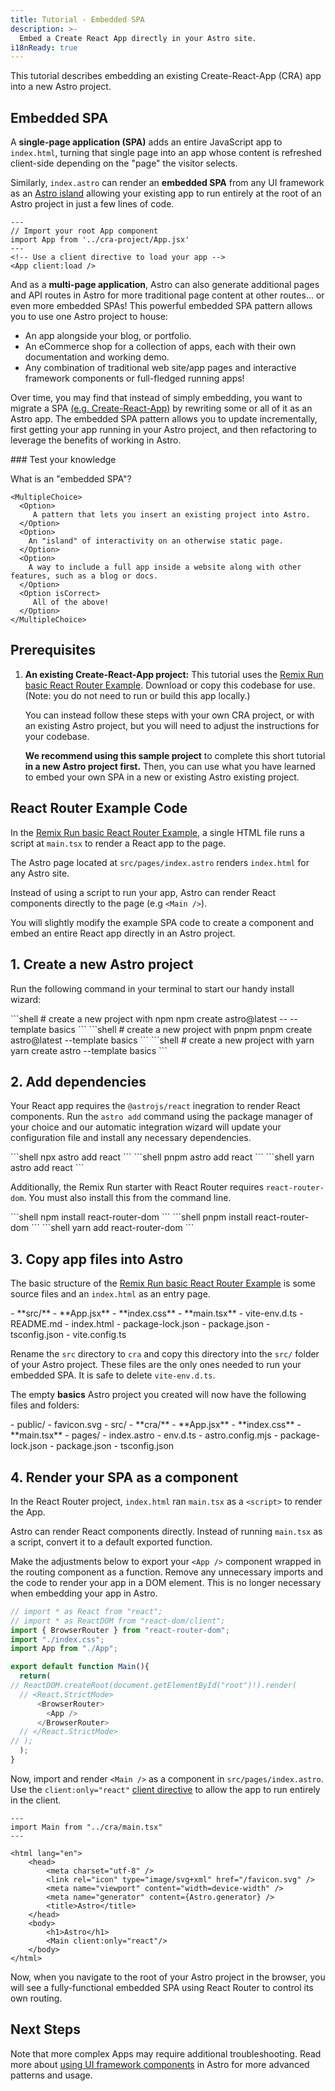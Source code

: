 ```yaml
---
title: Tutorial - Embedded SPA
description: >-
  Embed a Create React App directly in your Astro site.
i18nReady: true
---
```



This tutorial describes embedding an existing Create-React-App (CRA) app into a new Astro project.

## Embedded SPA

A **single-page application (SPA)** adds an entire JavaScript app to `index.html`, turning that single page into an app whose content is refreshed client-side depending on the "page" the visitor selects.

Similarly, `index.astro` can render an **embedded SPA** from any UI framework as an [Astro island](/en/concepts/islands/) allowing your existing app to run entirely at the root of an Astro project in just a few lines of code. 

```astro title="src/pages/index.astro"
---
// Import your root App component
import App from '../cra-project/App.jsx'
---
<!-- Use a client directive to load your app -->
<App client:load />
```

And as a **multi-page application**, Astro can also generate additional pages and API routes in Astro for more traditional page content at other routes... or even more embedded SPAs! This powerful embedded SPA pattern allows you to use one Astro project to house:

- An app alongside your blog, or portfolio.
- An eCommerce shop for a collection of apps, each with their own documentation and working demo.
- Any combination of traditional web site/app pages and interactive framework components or full-fledged running apps!

Over time, you may find that instead of simply embedding, you want to migrate a SPA [(e.g. Create-React-App)](/en/guides/migrate-to-astro/from-create-react-app/) by rewriting some or all of it as an Astro app. The embedded SPA pattern allows you to update incrementally, first getting your app running in your Astro project, and then refactoring to leverage the benefits of working in Astro.

<Box icon="question-mark">
### Test your knowledge

What is an "embedded SPA"?

    <MultipleChoice>
      <Option>
         A pattern that lets you insert an existing project into Astro.
      </Option>
      <Option>
        An "island" of interactivity on an otherwise static page.
      </Option>
      <Option>
        A way to include a full app inside a website along with other features, such as a blog or docs.
      </Option>
      <Option isCorrect>
         All of the above!
      </Option>
    </MultipleChoice>

</Box>

## Prerequisites

1. **An existing Create-React-App project:** This tutorial uses the [Remix Run basic React Router Example](https://github.com/remix-run/react-router/tree/dev/examples). Download or copy this codebase for use. (Note: you do not need to run or build this app locally.)

    You can instead follow these steps with your own CRA project, or with an existing Astro project, but you will need to adjust the instructions for your codebase.

    **We recommend using this sample project** to complete this short tutorial **in a new Astro project first.** Then, you can use what you have learned to embed your own SPA in a new or existing Astro existing project.


## React Router Example Code

In the [Remix Run basic React Router Example](https://github.com/remix-run/react-router/tree/dev/examples), a single HTML file runs a script at `main.tsx` to render a React app to the page.

The Astro page located at `src/pages/index.astro` renders `index.html` for any Astro site. 

Instead of using a script to run your app, Astro can render React components directly to the page (e.g `<Main />`).

You will slightly modify the example SPA code to create a component and embed an entire React app directly in an Astro project.


## 1. Create a new Astro project

Run the following command in your terminal to start our handy install wizard:

<PackageManagerTabs>
  <Fragment slot="npm">
  ```shell
  # create a new project with npm
  npm create astro@latest -- --template basics
  ```
  </Fragment>
  <Fragment slot="pnpm">
  ```shell
  # create a new project with pnpm
  pnpm create astro@latest --template basics
  ```
  </Fragment>
  <Fragment slot="yarn">
  ```shell
  # create a new project with yarn
  yarn create astro --template basics
  ```
  </Fragment>
</PackageManagerTabs>

## 2. Add dependencies

Your React app requires the `@astrojs/react` inegration to render React components. Run the `astro add` command using the package manager of your choice and our automatic integration wizard will update your configuration file and install any necessary dependencies.

<PackageManagerTabs>
  <Fragment slot="npm">
  ```shell
  npx astro add react
  ```
  </Fragment>
  <Fragment slot="pnpm">
  ```shell
  pnpm astro add react
  ```
  </Fragment>
  <Fragment slot="yarn">
  ```shell
  yarn astro add react
  ```
  </Fragment>
</PackageManagerTabs>

Additionally, the Remix Run starter with React Router requires `react-router-dom`. You must also install this from the command line.

<PackageManagerTabs>
  <Fragment slot="npm">
  ```shell
  npm install react-router-dom
  ```
  </Fragment>
  <Fragment slot="pnpm">
  ```shell
  pnpm install react-router-dom
  ```
  </Fragment>
  <Fragment slot="yarn">
  ```shell
  yarn add react-router-dom
  ```
  </Fragment>
</PackageManagerTabs>


## 3. Copy app files into Astro

The basic structure of the [Remix Run basic React Router Example](https://github.com/remix-run/react-router/tree/dev/examples) is some source files and an `index.html` as an entry page.

<FileTree>
- **src/**
  - **App.jsx**
  - **index.css**
  - **main.tsx**
  - vite-env.d.ts
- README.md
- index.html
- package-lock.json
- package.json
- tsconfig.json
- vite.config.ts
</FileTree>

Rename the `src` directory to `cra` and copy this directory into the `src/` folder of your Astro project. These files are the only ones needed to run your embedded SPA. It is safe to delete `vite-env.d.ts`.

The empty **basics** Astro project you created will now have the following files and folders:

<FileTree>
- public/
  - favicon.svg
- src/
  - **cra/**
    - **App.jsx**
    - **index.css**
    - **main.tsx**
  - pages/
    - index.astro
  - env.d.ts
- astro.config.mjs
- package-lock.json
- package.json
- tsconfig.json
</FileTree>

## 4. Render your SPA as a component

In the React Router project, `index.html` ran `main.tsx` as a `<script>` to render the App.

Astro can render React components directly. Instead of running `main.tsx` as a script, convert it to a default exported function.

Make the adjustments below to export your `<App />` component wrapped in the routing component as a function. Remove any unnecessary imports and the code to render your app in a DOM element. This is no longer necessary when embedding your app in Astro.

```js title="src/cra/main.tsx" ins={7,8,16,17} del={1,2,9,10,14,15}
// import * as React from "react";
// import * as ReactDOM from "react-dom/client";
import { BrowserRouter } from "react-router-dom";
import "./index.css";
import App from "./App";

export default function Main(){
  return(
// ReactDOM.createRoot(document.getElementById("root")!).render(
  // <React.StrictMode>
      <BrowserRouter>
        <App />
      </BrowserRouter>
  // </React.StrictMode>
// );
  );
}
```

Now, import and render `<Main />` as a component in `src/pages/index.astro`. Use the `client:only="react"` [client directive](/en/reference/directives-reference/#client-directives) to allow the app to run entirely in the client.

```astro title="src/pages/index.astro" ins={2,15}
---
import Main from "../cra/main.tsx"
---

<html lang="en">
	<head>
		<meta charset="utf-8" />
		<link rel="icon" type="image/svg+xml" href="/favicon.svg" />
		<meta name="viewport" content="width=device-width" />
		<meta name="generator" content={Astro.generator} />
		<title>Astro</title>
	</head>
	<body>
		<h1>Astro</h1>
		<Main client:only="react"/> 
	</body>
</html>
```

Now, when you navigate to the root of your Astro project in the browser, you will see a fully-functional embedded SPA using React Router to control its own routing.

## Next Steps

Note that more complex Apps may require additional troubleshooting. Read more about [using UI framework components](/en/core-concepts/framework-components/) in Astro for more advanced patterns and usage.
